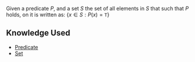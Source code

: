 Given a predicate <math>P</math>, and a set <math>S</math> the set of all elements in <math>S</math> that such that <math>P</math> holds,  on it is written as: <math display="block">\{ x \in S: P(x) = \mathtt{T} \}</math>

== Knowledge Used ==

* [[Predicate]]
* [[Set]]
{{Knowledge Metadata|Set Theory|Notation}}
